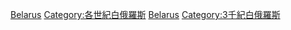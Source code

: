 {{commonscat|Belarus in the 21st century}}
{{Portal|白俄羅斯}}

[[Category:21世紀各國|Belarus]]
[[Category:各世紀白俄羅斯|Category:各世紀白俄羅斯]]
[[Category:21世紀歐洲|Belarus]]
[[Category:3千紀白俄羅斯|Category:3千紀白俄羅斯]]